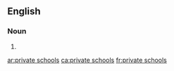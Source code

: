 ==English==

===Noun===
{{head|en|noun plural form}}

# {{plural of|private school|lang=en}}

[[ar:private schools]]
[[ca:private schools]]
[[fr:private schools]]